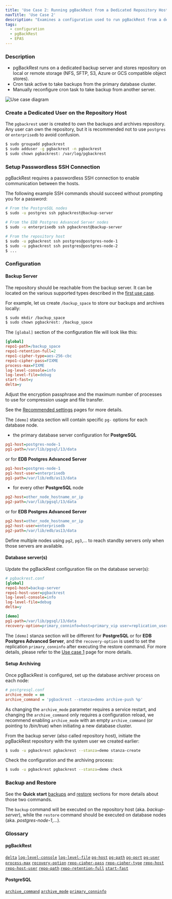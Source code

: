 ```yaml
---
title: 'Use Case 2: Running pgBackRest from a Dedicated Repository Host'
navTitle: 'Use Case 2'
description: "Examines a configuration used to run pgBackRest from a dedicated repository host"
tags:
  - configuration
  - pgBackRest
  - EPAS
---
```


### Description

* pgBackRest runs on a dedicated backup server and stores repository on local or remote storage (NFS, SFTP, S3, Azure or GCS compatible object stores).
* Cron task active to take backups from the primary database cluster.
* Manually reconfigure cron task to take backup from another server.

![Use case diagram](images/use_case_2-01.png)

### Create a Dedicated User on the Repository Host

The `pgbackrest` user is created to own the backups and archives repository. Any user can own the repository, but it is recommended not to use `postgres` or `enterprisedb` to avoid confusion.

```bash
$ sudo groupadd pgbackrest
$ sudo adduser -g pgbackrest -n pgbackrest
$ sudo chown pgbackrest: /var/log/pgbackrest
```

### Setup Passwordless SSH Connection

pgBackRest requires a passwordless SSH connection to enable communication between the hosts.

The following example SSH commands should succeed without prompting you for a password:

```bash
# From the PostgreSQL nodes
$ sudo -u postgres ssh pgbackrest@backup-server

# From the EDB Postgres Advanced Server nodes
$ sudo -u enterprisedb ssh pgbackrest@backup-server

# From the repository host
$ sudo -u pgbackrest ssh postgres@postgres-node-1
$ sudo -u pgbackrest ssh postgres@postgres-node-2
$ ...
```

### Configuration

#### Backup Server

The repository should be reachable from the backup server. It can be located on the various supported types described in the [first use case](06-use_case_1#global-section).

For example, let us create `/backup_space` to store our backups and archives locally:

```bash
$ sudo mkdir /backup_space
$ sudo chown pgbackrest: /backup_space
```

The `[global]` section of the configuration file will look like this:

```ini
[global]
repo1-path=/backup_space
repo1-retention-full=2
repo1-cipher-type=aes-256-cbc
repo1-cipher-pass=FIXME
process-max=FIXME
log-level-console=info
log-level-file=debug
start-fast=y
delta=y
```

Adjust the encryption passphrase and the maximum number of processes to use for compression usage and file transfer.

See the [Recommended settings](05-retention_policy) pages for more details.

The `[demo]` stanza section will contain specific `pg-` options for each database node.

* the primary database server configuration for **PostgreSQL**

```ini
pg1-host=postgres-node-1
pg1-path=/var/lib/pgsql/13/data
```

or for **EDB Postgres Advanced Server**

```ini
pg1-host=postgres-node-1
pg1-host-user=enterprisedb
pg1-path=/var/lib/edb/as13/data
```

* for every other **PostgreSQL** node

```ini
pg2-host=other_node_hostname_or_ip
pg2-path=/var/lib/pgsql/13/data
```

or for **EDB Postgres Advanced Server**

```ini
pg2-host=other_node_hostname_or_ip
pg2-host-user=enterprisedb
pg2-path=/var/lib/edb/as13/data
```

Define multiple nodes using `pg2`, `pg3`,... to reach standby servers only when those servers are available.

#### Database server(s)

Update the pgBackRest configuration file on the database server(s):

```ini
# pgbackrest.conf
[global]
repo1-host=backup-server
repo1-host-user=pgbackrest
log-level-console=info
log-level-file=debug
delta=y

[demo]
pg1-path=/var/lib/pgsql/13/data
recovery-option=primary_conninfo=host=primary_vip user=replication_user ...
```

The `[demo]` stanza section will be different for **PostgreSQL** or for **EDB Postgres Advanced Server**, and the `recovery-option` is used to set the replication `primary_conninfo` after executing the restore command. For more details, please refer to the [Use case 1](06-use_case_1#stanza-section) page for more details.

#### Setup Archiving

Once pgBackRest is configured, set up the database archiver process on each node:

```ini
# postgresql.conf
archive_mode = on
archive_command = 'pgbackrest --stanza=demo archive-push %p'
```

As changing the `archive_mode` parameter requires a service restart, and changing the `archive_command` only requires a configuration reload, we recommend enabling `archive_mode` with an empty `archive_command` (or pointing to /bin/true) when initiating a new database cluster.

From the backup server (also called repository host), initiate the pgBackRest repository with the system user we created earlier:

```bash
$ sudo -u pgbackrest pgbackrest --stanza=demo stanza-create
```

Check the configuration and the archiving process:

```bash
$ sudo -u pgbackrest pgbackrest --stanza=demo check
```

### Backup and Restore

See the **Quick start** [backups](03-quick_start#backups) and [restore](03-quick_start#restore) sections for more details about those two commands.

The `backup` command will be executed on the repository host (aka. _backup-server_), while the `restore` command should be executed on database nodes (aka. _postgres-node-1_,...).

### Glossary

#### pgBackRest

[`delta`](https://pgbackrest.org/configuration.html#section-general/option-delta)
[`log-level-console`](https://pgbackrest.org/configuration.html#section-log/option-log-level-console)
[`log-level-file`](https://pgbackrest.org/configuration.html#section-log/option-log-level-file)
[`pg-host`](https://pgbackrest.org/configuration.html#section-stanza/option-pg-host)
[`pg-path`](https://pgbackrest.org/configuration.html#section-stanza/option-pg-path)
[`pg-port`](https://pgbackrest.org/configuration.html#section-stanza/option-pg-port)
[`pg-user`](https://pgbackrest.org/configuration.html#section-stanza/option-pg-user)
[`process-max`](https://pgbackrest.org/configuration.html#section-general/option-process-max)
[`recovery-option`](https://pgbackrest.org/configuration.html#section-restore/option-recovery-option)
[`repo-cipher-pass`](https://pgbackrest.org/configuration.html#section-repository/option-repo-cipher-pass)
[`repo-cipher-type`](https://pgbackrest.org/configuration.html#section-repository/option-repo-cipher-type)
[`repo-host`](https://pgbackrest.org/configuration.html#section-repository/option-repo-host)
[`repo-host-user`](https://pgbackrest.org/configuration.html#section-repository/option-repo-host-user)
[`repo-path`](https://pgbackrest.org/configuration.html#section-repository/option-repo-path)
[`repo-retention-full`](https://pgbackrest.org/configuration.html#section-repository/option-repo-retention-full)
[`start-fast`](https://pgbackrest.org/configuration.html#section-backup/option-start-fast)

#### PostgreSQL

[`archive_command`](https://www.postgresql.org/docs/current/runtime-config-wal.html#GUC-ARCHIVE-COMMAND)
[`archive_mode`](https://www.postgresql.org/docs/current/runtime-config-wal.html#GUC-ARCHIVE-MODE)
[`primary_conninfo`](https://www.postgresql.org/docs/current/runtime-config-replication.html#GUC-PRIMARY-CONNINFO)
